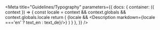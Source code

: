 

<Meta title="Guidelines/Typography"
  parameters={{
      docs: {
          container: ({ context }) => {
              const locale = context && context.globals && context.globals.locale
              return (
                  <DocsContainer context={context}>
                      {locale && <Description markdown={locale ==='en' ? text_en : text_de}/>}
                  </DocsContainer>
              )
          }
      },
  }}
/>
